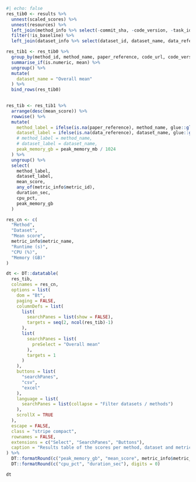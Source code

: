 
```r
#| echo: false
res_tib0 <- results %>%
  unnest(scaled_scores) %>%
  unnest(resources) %>%
  left_join(method_info %>% select(-commit_sha, -code_version, -task_id), by = "method_id") %>%
  filter(!is_baseline) %>%
  left_join(dataset_info %>% select(dataset_id, dataset_name, data_reference), by = "dataset_id")

res_tib1 <- res_tib0 %>% 
  group_by(method_id, method_name, paper_reference, code_url, code_version) %>%
  summarise_if(is.numeric, mean) %>%
  ungroup() %>%
  mutate(
    dataset_name = "Overall mean"
  ) %>%
  bind_rows(res_tib0)

  
res_tib <- res_tib1 %>%
  arrange(desc(mean_score)) %>%
  rowwise() %>%
  mutate(
    method_label = ifelse(is.na(paper_reference), method_name, glue::glue("{method_name} <sup>{cite_fun(paper_reference, format = 'html')}</sup>")),
    dataset_label = ifelse(is.na(data_reference), dataset_name, glue::glue("{dataset_name} <sup>{cite_fun(data_reference, format = 'html')}</sup>")),
    # method_label = method_name,
    # dataset_label = dataset_name,
    peak_memory_gb = peak_memory_mb / 1024
  ) %>%
  ungroup() %>%
  select(
    method_label,
    dataset_label,
    mean_score,
    any_of(metric_info$metric_id),
    duration_sec,
    cpu_pct,
    peak_memory_gb
  )

res_cn <- c(
  "Method",
  "Dataset",
  "Mean score",
  metric_info$metric_name,
  "Runtime (s)",
  "CPU (%)",
  "Memory (GB)"
)

dt <- DT::datatable(
  res_tib,
  colnames = res_cn,
  options = list(
    dom = "Bt",
    paging = FALSE,
    columnDefs = list(
      list(
        searchPanes = list(show = FALSE),
        targets = seq(2, ncol(res_tib)-1)
      ),
      list(
        searchPanes = list(
          preSelect = "Overall mean"
        ),
        targets = 1
      )
    ),
    buttons = list(
      "searchPanes",
      "csv",
      "excel"
    ),
    language = list(
      searchPanes = list(collapse = "Filter datasets / methods")
    ),
    scrollX = TRUE
  ),
  escape = FALSE,
  class = "stripe compact",
  rownames = FALSE,
  extensions = c("Select", "SearchPanes", "Buttons"),
  caption = "Results table of the scores per method, dataset and metric (after scaling). Use the filters to make a custom subselection of methods and datasets. The \"Overall mean\" dataset is the mean value across all datasets."
) %>%
  DT::formatRound(c("peak_memory_gb", "mean_score", metric_info$metric_id), digits = 2) %>%
  DT::formatRound(c("cpu_pct", "duration_sec"), digits = 0)

dt
```
